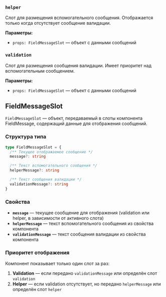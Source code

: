 ### `helper`

Слот для размещения вспомогательного сообщения. Отображается только когда отсутствует сообщение валидации.

**Параметры:**
- `props: FieldMessageSlot` — объект с данными сообщений

### `validation`

Слот для размещения сообщения валидации. Имеет приоритет над вспомогательным сообщением.

**Параметры:**
- `props: FieldMessageSlot` — объект с данными сообщений

## FieldMessageSlot

`FieldMessageSlot` — объект, передаваемый в слоты компонента FieldMessage, содержащий данные для отображения сообщений.

### Структура типа

```typescript
type FieldMessageSlot = {
  /** Текущее отображаемое сообщение */
  message?: string

  /** Текст вспомогательного сообщения */
  helperMessage?: string

  /** Текст сообщения валидации */
  validationMessage?: string
}
```

### Свойства

- **`message`** — текущее сообщение для отображения (validation или helper, в зависимости от активного слота)
- **`helperMessage`** — текст вспомогательного сообщения из свойства компонента
- **`validationMessage`** — текст сообщения валидации из свойства компонента

### Приоритет отображения

Компонент показывает только один слот за раз:

1. **Validation** — если передано `validationMessage` или определён слот `validation`
2. **Helper** — если validation отсутствует, но передано `helperMessage` или определён слот `helper`
